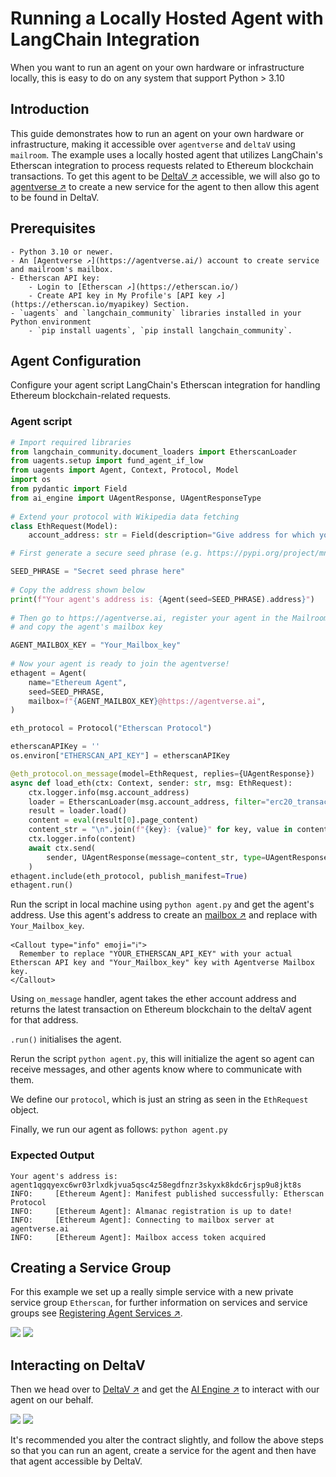
# Running a Locally Hosted Agent with LangChain Integration

When you want to run an agent on your own hardware or infrastructure locally, this is easy to do on any system that support Python > 3.10

## Introduction

This guide demonstrates how to run an agent on your own hardware or infrastructure, making it accessible over `agentverse` and `deltaV` using `mailroom`. The example uses a locally hosted agent that utilizes LangChain's Etherscan integration to process requests related to Ethereum blockchain transactions. To get this agent to be [DeltaV ↗️](/concepts/ai-engine/deltav) accessible, we will also go to [agentverse ↗️](/concepts/agent-services/agentverse-intro) to create a new service for the agent to then allow this agent to be found in DeltaV.

## Prerequisites

    - Python 3.10 or newer.
    - An [Agentverse ↗️](https://agentverse.ai/) account to create service and mailroom's mailbox.
    - Etherscan API key:
        - Login to [Etherscan ↗️](https://etherscan.io/)
        - Create API key in My Profile's [API key ↗️](https://etherscan.io/myapikey) Section.
    - `uagents` and `langchain_community` libraries installed in your Python environment
        - `pip install uagents`, `pip install langchain_community`.


## Agent Configuration

Configure your agent script LangChain's Etherscan integration for handling Ethereum blockchain-related requests.

### Agent script

```py copy filename = 'agent.py'
# Import required libraries
from langchain_community.document_loaders import EtherscanLoader
from uagents.setup import fund_agent_if_low
from uagents import Agent, Context, Protocol, Model
import os
from pydantic import Field
from ai_engine import UAgentResponse, UAgentResponseType
 
# Extend your protocol with Wikipedia data fetching
class EthRequest(Model):
    account_address: str = Field(description="Give address for which you need details")

# First generate a secure seed phrase (e.g. https://pypi.org/project/mnemonic/)

SEED_PHRASE = "Secret seed phrase here"
 
# Copy the address shown below
print(f"Your agent's address is: {Agent(seed=SEED_PHRASE).address}")
 
# Then go to https://agentverse.ai, register your agent in the Mailroom
# and copy the agent's mailbox key

AGENT_MAILBOX_KEY = "Your_Mailbox_key"
 
# Now your agent is ready to join the agentverse!
ethagent = Agent(
    name="Ethereum Agent",
    seed=SEED_PHRASE,
    mailbox=f"{AGENT_MAILBOX_KEY}@https://agentverse.ai",
)

eth_protocol = Protocol("Etherscan Protocol")

etherscanAPIKey = ''
os.environ["ETHERSCAN_API_KEY"] = etherscanAPIKey

@eth_protocol.on_message(model=EthRequest, replies={UAgentResponse})
async def load_eth(ctx: Context, sender: str, msg: EthRequest):
    ctx.logger.info(msg.account_address)
    loader = EtherscanLoader(msg.account_address, filter="erc20_transaction")
    result = loader.load()
    content = eval(result[0].page_content)
    content_str = "\n".join(f"{key}: {value}" for key, value in content.items()) # Convert dictionary to string with line breaks
    ctx.logger.info(content)
    await ctx.send(
        sender, UAgentResponse(message=content_str, type=UAgentResponseType.FINAL)
    )
ethagent.include(eth_protocol, publish_manifest=True)
ethagent.run()
```
Run the script in local machine using `python agent.py` and get the agent's address. Use this agent's address to create an [mailbox ↗️](https://agentverse.ai/mailroom) and replace with `Your_Mailbox_key`.

    <Callout type="info" emoji="ℹ️">
      Remember to replace "YOUR_ETHERSCAN_API_KEY" with your actual Etherscan API key and "Your_Mailbox_key" key with Agentverse Mailbox key.
    </Callout>

Using `on_message` handler, agent takes the ether account address and returns the latest transaction on Ethereum blockchain to the deltaV agent for that address.

`.run()` initialises the agent.

Rerun the script `python agent.py`, this will initialize the agent so agent can receive messages, and other agents know where to communicate with them.

We define our `protocol`, which is just an string as seen in the `EthRequest` object.

Finally, we run our agent as follows: `python agent.py`

### Expected Output

```
Your agent's address is: agent1qgqyexc6wr03rlxdkjvua5qsc4z58egdfnzr3skyxk8kdc6rjsp9u8jkt8s
INFO:     [Ethereum Agent]: Manifest published successfully: Etherscan Protocol
INFO:     [Ethereum Agent]: Almanac registration is up to date!
INFO:     [Ethereum Agent]: Connecting to mailbox server at agentverse.ai
INFO:     [Ethereum Agent]: Mailbox access token acquired

```

## Creating a Service Group

For this example we set up a really simple service with a new private service group `Etherscan`, for further information on services and service groups see [Registering Agent Services ↗️](/guides/agentverse/registering-agent-services).

![](../../../src/images/guides/uagent/ethservice1.png)
![](../../../src/images/guides/uagent/ethservice2.png)

## Interacting on DeltaV

Then we head over to [DeltaV ↗️](https://deltav.agentverse.ai/) and get the [AI Engine ↗️](/concepts/ai-engine/ai-engine-intro) to interact with our agent on our behalf.

![](../../../src/images/guides/uagent/ethdeltav1.png)
![](../../../src/images/guides/uagent/ethdeltav2.png)

It's recommended you alter the contract slightly, and follow the above steps so that you can run an agent, create a service for the agent and then have that agent accessible by DeltaV.
